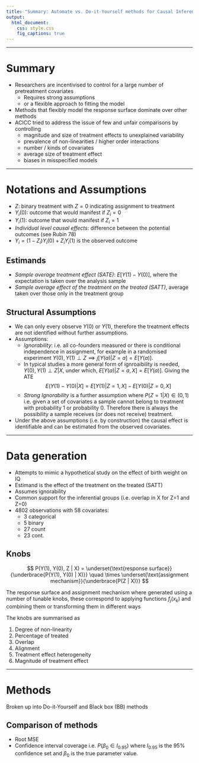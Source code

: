 ```yaml
---
title: "Summary: Automate vs. Do-it-Yourself methods for Causal Inference"
output:
  html_document:
    css: style.css
    fig_captions: true
---
```


---

# Summary

 - Researchers are incentivised to control for a large number of pretreatment covariates
   - Requires strong assumptions
   - or a flexible approach to fitting the model
 - Methods that flexibly model the response surface dominate over other methods
 - ACICC tried to address the issue of few and unfair comparisons by controlling
   - magnitude and size of treatment effects to unexplained variability
   - prevalence of non-linearities / higher order interactions
   - number / kinds of covariates
   - average size of treatment effect 
   - biases in misspecified models

----
    
# Notations and Assumptions

 - $Z$: binary treatment with $Z=0$ indicating assignment to treatment
 - $Y_i(0)$: outcome that would manifest if $Z_i=0$
 - $Y_i(1)$: outcome that would manifest if $Z_i=1$
 - *Individual level causal effects*: difference between the potential outcomes (see Rubin 78)
 - $Y_i=(1-Z_i)Y_i(0) + Z_i Y_i(1)$ is the observed outcome

## Estimands

 - *Sample average treatment effect (SATE)*: $E[Y(1) - Y(0)]$, where the expectation is taken over the analysis sample 
 - *Sample average effect of the treatment on the treated (SATT)*, average taken over those only in the treatment group

## Structural Assumptions

 - We can only every observe $Y(0)$ or $Y(1)$, therefore the treatment effects are not identified without further assumptions.
 - Assumptions:
   - *Ignorability*: i.e. all co-founders measured or there is conditional independence in assignment, for example in a randomised experiment $Y(0), Y(1) \perp Z \implies j[Y(a) | Z = a] = E[Y(a)]$.
   - In typical studies a more general form of ignroaibility is needed, $Y(0), Y(1) \perp Z | X$, under which, $E[Y(a) | Z = a, X] = E[Y(a)]$. Giving the ATE
$$
 E(Y(1) - Y(0) | X] =  E[Y(1) | Z=1, X] - E[Y(0) | Z=0, X]
$$
   - *Strong Ignorability* is a further assumption where $P(Z=1 | X) \in (0, 1)$ i.e. given a set of covariates a sample cannot belong to treatment with probability 1 or probability 0. Therefore there is always the possibility a sample receives (or does not receive) treatment.
 - Under the above assumptions (i.e. by construction) the causal effect is identifiable and can be estimated from the observed covariates.

----

# Data generation 

 - Attempts to mimic a hypothetical study on the effect of birth weight on IQ
 - Estimand is the effect of the treatment on the treated (SATT)
 - Assumes ignorability
 - Common support for the inferential groups (i.e. overlap in X for Z=1 and Z=0)
 - 4802 observations with 58 covariates:
   - 3 categorical
   - 5 binary
   - 27 count
   - 23 cont.

## Knobs

$$
P(Y(1), Y(0), Z | X) = \underset{\text{response surface}}{\underbrace{P(Y(1), Y(0) | X)}} \quad \times 
    \underset{\text{assignment mechanism}}{\underbrace{P(Z | X)}}
$$

The response surface and assignment mechanism where generated using a number of tunable knobs, these correspond to applying functions $f_j(x_k)$ and combining them or transforming them in different ways

The knobs are summarised as

 1. Degree of non-linearity
 2. Percentage of treated 
 3. Overlap
 4. Alignment
 5. Treatment effect heterogeneity
 6. Magnitude of treatment effect

----

# Methods

Broken up into Do-it-Yourself and Black box (BB) methods

## Comparison of methods

 - Root MSE
 - Confidence interval coverage i.e. $P(\beta_0 \in I_{0.95})$ where $I_{0.95}$ is the $95\%$ confidence set and $\beta_0$ is the true parameter value.
